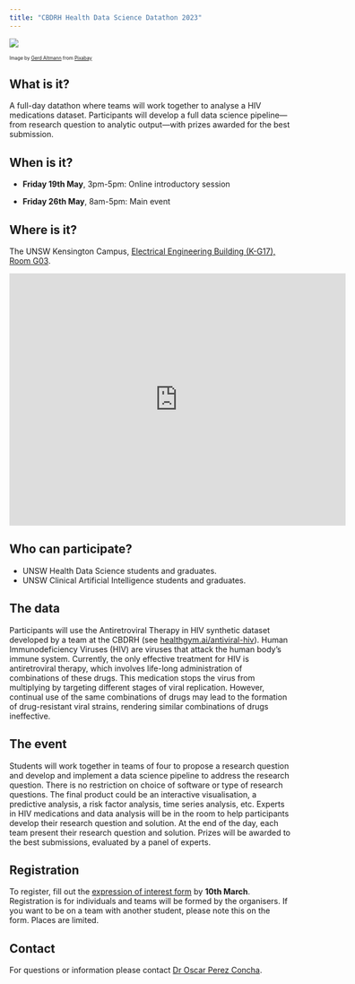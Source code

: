 ```yaml
---
title: "CBDRH Health Data Science Datathon 2023"
---
```


![](images/artificial-intelligence-gfa19cdaa6_1920.jpg)

::: {style="font-size:0.6em;"}
Image by <a href="https://pixabay.com/users/geralt-9301/?utm_source=link-attribution&amp;utm_medium=referral&amp;utm_campaign=image&amp;utm_content=4389372" target="_blank">Gerd Altmann</a> from <a href="https://pixabay.com//?utm_source=link-attribution&amp;utm_medium=referral&amp;utm_campaign=image&amp;utm_content=4389372" target="_blank">Pixabay</a>
:::

## What is it?

A full-day datathon where teams will work together to analyse a HIV medications dataset. Participants will develop a full data science pipeline---from research question to analytic output---with prizes awarded for the best submission. 

## When is it?

-   **Friday 19th May**, 3pm-5pm: Online introductory session

-   **Friday 26th May**, 8am-5pm: Main event

## Where is it?

The UNSW Kensington Campus, [Electrical Engineering Building (K-G17), Room G03](https://www.learningenvironments.unsw.edu.au/physical-spaces/electrical-engineering-bldg/k-g17-g03-electrical-engineering-g03){target="_blank"}.

<iframe src="https://www.google.com/maps/embed?pb=!1m18!1m12!1m3!1d3310.905712724223!2d151.2294626156775!3d-33.917826180642614!2m3!1f0!2f0!3f0!3m2!1i1024!2i768!4f13.1!3m3!1m2!1s0x0%3A0xae9b690cb686f09f!2sSchool%20of%20Computer%20Science%20and%20Engineering!5e0!3m2!1sen!2sau!4v1675046472664!5m2!1sen!2sau" width="600" height="450" style="border:0;" allowfullscreen loading="lazy" referrerpolicy="no-referrer-when-downgrade">

</iframe>

## Who can participate?

* UNSW Health Data Science students and graduates. 
* UNSW Clinical Artificial Intelligence students and graduates. 

## The data

Participants will use the Antiretroviral Therapy in HIV synthetic dataset developed by a team at the CBDRH (see [healthgym.ai/antiviral-hiv](https://healthgym.ai/antiviral-hiv/){target="_blank"}). Human Immunodeficiency Viruses (HIV) are viruses that attack the human body's immune system. Currently, the only effective treatment for HIV is antiretroviral therapy, which involves life-long administration of combinations of these drugs. This medication stops the virus from multiplying by targeting different stages of viral replication. However, continual use of the same combinations of drugs may lead to the formation of drug-resistant viral strains, rendering similar combinations of drugs ineffective.

## The event

Students will work together in teams of four to propose a research question and develop and implement a data science pipeline to address the research question. There is no restriction on choice of software or type of research questions. The final product could be an interactive visualisation, a predictive analysis, a risk factor analysis, time series analysis, etc. Experts in HIV medications and data analysis will be in the room to help participants develop their research question and solution. At the end of the day, each team present their research question and solution. Prizes will be awarded to the best submissions, evaluated by a panel of experts.

## Registration

To register, fill out the [expression of interest form](https://forms.office.com/r/Ya4dL7iiPM){target="_blank"} by **10th March**. Registration is for individuals and teams will be formed by the organisers. If you want to be on a team with another student, please note this on the form. Places are limited.

## Contact

For questions or information please contact <a href="mailto:o.perezconcha@unsw.edu.au">Dr Oscar Perez Concha</a>.

